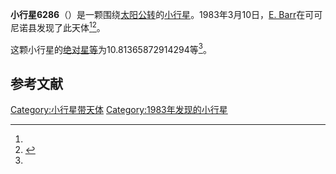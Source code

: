 {{Infobox planet
| bgcolour = #FFFFC0
| name = 6286
| symbol = 
| image = 
| caption = 
| discovery = yes
| discovery_ref = 
| discoverer = [[E._Barr|E. Barr]]
| discovery_site = [[可可尼诺县|可可尼诺县]] 
| discovered = 1983年3月10日
| designations = yes
| mp_name = 
| named_after = 
| alt_names = 1983 EU/ 1991 RM9
| mp_category = [[主带小行星|主带小行星]]
| orbit_ref = <ref name="a">[http://ssd.jpl.nasa.gov/sbdb.cgi?sstr=6286 6286] {{Wayback|url=http://ssd.jpl.nasa.gov/sbdb.cgi?sstr=6286 |date=20110609180916 }}，小行星數據庫瀏覽器（JPL Small-Body Database Browser）－[[美国国家航空航天局|美国国家航空航天局]]喷气推进实验室</ref>
| epoch = 2456400.5 (2013年4月18日更新)
| aphelion = {{convert|2.436750632899741|AU|km|3|abbr=on|lk=out}}
| perihelion = {{convert|2.057706965794384|AU|km|3|abbr=on}}
| semimajor = {{convert|2.247228799347062|AU|km|3|abbr=on}}
| eccentricity = 0.084335798
| period = 1230.465283 [[日|日]]<br />3.37[[儒略年|儒略年]]
| avg_speed = 
| inclination = 4.167942171614446
| asc_node = 183.5225150360577
| mean_anomaly = 
| arg_peri = 10.81365872914294
| satellites = 
| physical_characteristics = yes
| dimensions = 
| mass = 
| density = 
| surface_grav = 
| escape_velocity = 
| sidereal_day = 
| axial_tilt = 
| pole_ecliptic_lat = 
| pole_ecliptic_lon = 
| albedo = 
| temperatures= 
| temp_name1 = 
| mean_temp_1 = 
| max_temp_1 = 
| temp_name2 = 
| max_temp_2 = 
| spectral_type = 
| abs_magnitude = 10.81365872914294
}}

'''小行星6286'''（{{lang-en|6286}}）是一颗围绕[[太阳|太阳]][[公转|公转]]的[[小行星|小行星]]。1983年3月10日，[[E._Barr|E. Barr]]在可可尼诺县发现了此天体<ref name="a" /><ref>{{cite news|title=小行星列表|url=http://cfa-www.harvard.edu/iau/lists/NumberedMPs.txt|accessdate=2013-07-08|newspaper=哈佛大学|archive-date=2008-05-17|archive-url=https://web.archive.org/web/20080517010638/http://cfa-www.harvard.edu/iau/lists/NumberedMPs.txt|dead-url=no}}</ref>。

这颗小行星的[[绝对星等|绝对星等]]为10.81365872914294等<ref name="a" />。

==参考文献==
{{reflist}}
{{Minor Planet Number|[[小行星6285|小行星6285]]|[[小行星6287|小行星6287]]}}

{{小天体}}

[[Category:小行星带天体|Category:小行星带天体]]
[[Category:1983年发现的小行星|Category:1983年发现的小行星]]

{{asteroid-stub}}